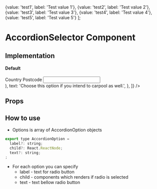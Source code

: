 

  {value: 'test1', label: 'Test value 1'},
  {value: 'test2', label: 'Test value 2'},
  {value: 'test3', label: 'Test value 3'},
  {value: 'test4', label: 'Test value 4'},
  {value: 'test5', label: 'Test value 5'}
];

<Meta title="Core|Organisms/AccordionSelector" />

# AccordionSelector Component

## Implementation

#### Default
<Preview>
  <Story name="default">
    <div style={{ width: '450px' }}>
        <AccordionSelector
          name={'test'}
          options={[
            {
              label: 'Administrator only',
              text:
                'Choose this option if you don’t intend to carpool yourself. Don’t worry, you can change your mind later.',
            },
            {
              label: 'Administrator and Carpooler',
              child: (
                <div className="test">
                  <Text.Body>Country</Text.Body>
                  <DropdownList list={listItems} />
                  <Text.Body>Postcode</Text.Body>
                  <Input error={false}></Input>
                </div>
              ),
              text: 'Choose this option if you intend to carpool as well.',
            },
          ]}
        />
      </div>
  </Story>
</Preview>

## Props

<Props of={AccordionSelector} />


## How to use
- Options is array of AccordionOption objects

```js
export type AccordionOption =
  label?: string;
  child?: React.ReactNode;
  text?: string;
;
```
- For each option you can specify
  - label - text for radio button
  - child - components which renders if radio is selected
  - text - text bellow radio button